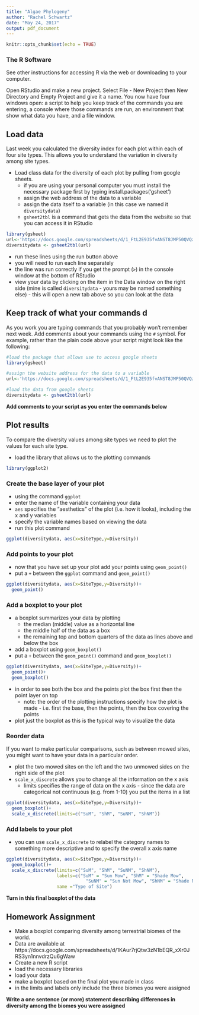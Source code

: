 ```yaml
---
title: "Algae Phylogeny"
author: "Rachel Schwartz"
date: "May 24, 2017"
output: pdf_document
---
```


```r
knitr::opts_chunk$set(echo = TRUE)
```

### The R Software

See other instructions for accessing R via the web or downloading to your computer.

Open RStudio and make a new project. Select File - New Project then New Directory and Empty Project and give it a name. You now have four windows open: a script to help you keep track of the commands you are entering, a console where those commands are run, an environment that show what data you have, and a file window.

## Load data

Last week you calculated the diversity index for each plot within each of four site types. This allows you to understand the variation in diversity among site types.

* Load class data for the diversity of each plot by pulling from google sheets.
  * if you are using your personal computer you must install the necessary package first by typing install.packages('gsheet')
  * assign the web address of the data to a variable
  * assign the data itself to a variable (in this case we named it `diversitydata`)
  * `gsheet2tbl` is a command that gets the data from the website so that you can access it in RStudio

```r
library(gsheet)
url<-'https://docs.google.com/spreadsheets/d/1_FtL2E935fvANST8JMP50QVQzIVoaZgXyNpLZnVRW-k'
diversitydata <- gsheet2tbl(url)
```

* run these lines using the run button above
* you will need to run each line separately
* the line was run correctly if you get the prompt (`>`) in the console window at the bottom of RStudio
* view your data by clicking on the item in the Data window on the right side (mine is called `diversitydata` - yours may be named something else) - this will open a new tab above so you can look at the data

## Keep track of what your commands d

As you work you are typing commands that you probably won't remember next week. Add comments about your commands using the `#` symbol. For example, rather than the plain code above your script might look like the following:

```r
#load the package that allows use to access google sheets
library(gsheet)

#assign the website address for the data to a variable
url<-'https://docs.google.com/spreadsheets/d/1_FtL2E935fvANST8JMP50QVQzIVoaZgXyNpLZnVRW-k'

#load the data from google sheets
diversitydata <- gsheet2tbl(url)
```

**Add comments to your script as you enter the commands below**

## Plot results

To compare the diversity values among site types we need to plot the values for each site type.

* load the library that allows us to the plotting commands

```r
library(ggplot2)
```

### Create the base layer of your plot 

* using the command `ggplot`
* enter the name of the variable containing your data
* `aes` specifies the "aesthetics" of the plot (i.e. how it looks), including the x and y variables
* specify the variable names based on viewing the data
* run this plot command

```r
ggplot(diversitydata, aes(x=SiteType,y=Diversity))
```

### Add points to your plot

* now that you have set up your plot add your points using `geom_point()`
* put a `+` between the `ggplot` command and `geom_point()`

```r
ggplot(diversitydata, aes(x=SiteType,y=Diversity))+
  geom_point()
```

### Add a boxplot to your plot

* a boxplot summarizes your data by plotting 
  * the median (middle) value as a horizontal line
  * the middle half of the data as a box
  * the remaining top and bottom quarters of the data as lines above and below the box
  
* add a boxplot using `geom_boxplot()`
* put a `+` between the `geom_point()` command and `geom_boxplot()`

```r
ggplot(diversitydata, aes(x=SiteType,y=Diversity))+
  geom_point()+
  geom_boxplot()
```

* in order to see both the box and the points plot the box first then the point layer on top
  * note: the order of the plotting instructions specify how the plot is made - i.e. first the base, then the points, then the box covering the points
* plot just the boxplot as this is the typical way to visualize the data

### Reorder data

If you want to make particular comparisons, such as between mowed sites, you might want to have your data in a particular order.

* plot the two mowed sites on the left and the two unmowed sides on the right side of the plot
* `scale_x_discrete` allows you to change all the information on the x axis
  * limits specifies the range of data on the x axis - since the data are categorical not continuous (e.g. from 1-10) you put the items in a list

```r
ggplot(diversitydata, aes(x=SiteType,y=Diversity))+
  geom_boxplot()+
  scale_x_discrete(limits=c("SuM", "ShM", "SuNM", "ShNM"))
```

### Add labels to your plot

* you can use `scale_x_discrete` to relabel the category names to something more descriptive and to specify the overall x axis name

```r
ggplot(diversitydata, aes(x=SiteType,y=Diversity))+
  geom_boxplot()+
  scale_x_discrete(limits=c("SuM", "ShM", "SuNM", "ShNM"), 
                   labels=c("SuM" = "Sun Mow", "ShM" = "Shade Mow",
                              "SuNM" = "Sun Not Mow", "ShNM" = "Shade No Mow"),
                   name ="Type of Site")

```

**Turn in this final boxplot of the data**

## Homework Assignment

* Make a boxplot comparing diversity among terrestrial biomes of the world.
* Data are available at https://docs.google.com/spreadsheets/d/1KAur7rjQtw3zN1bEQR_xXr0JRS3yn1nnvdrzQu6gWaw 
* Create a new R script
* load the necessary libraries
* load your data
* make a boxplot based on the final plot you made in class
* in the limits and labels only include the three biomes you were assigned

**Write a one sentence (or more) statement describing differences in diversity among the biomes you were assigned**